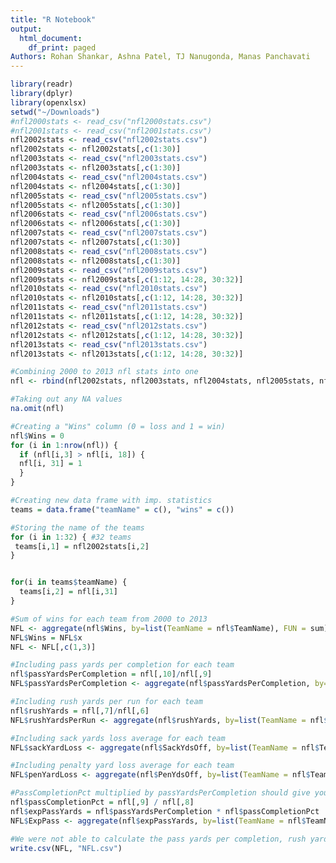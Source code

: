 ```yaml
---
title: "R Notebook"
output:
  html_document:
    df_print: paged
Authors: Rohan Shankar, Ashna Patel, TJ Nanugonda, Manas Panchavati
---
```


```r
library(readr)
library(dplyr)
library(openxlsx)
setwd("~/Downloads")
#nfl2000stats <- read_csv("nfl2000stats.csv")
#nfl2001stats <- read_csv("nfl2001stats.csv")
nfl2002stats <- read_csv("nfl2002stats.csv")
nfl2002stats <- nfl2002stats[,c(1:30)]
nfl2003stats <- read_csv("nfl2003stats.csv")
nfl2003stats <- nfl2003stats[,c(1:30)]
nfl2004stats <- read_csv("nfl2004stats.csv")
nfl2004stats <- nfl2004stats[,c(1:30)]
nfl2005stats <- read_csv("nfl2005stats.csv")
nfl2005stats <- nfl2005stats[,c(1:30)]
nfl2006stats <- read_csv("nfl2006stats.csv")
nfl2006stats <- nfl2006stats[,c(1:30)]
nfl2007stats <- read_csv("nfl2007stats.csv")
nfl2007stats <- nfl2007stats[,c(1:30)]
nfl2008stats <- read_csv("nfl2008stats.csv")
nfl2008stats <- nfl2008stats[,c(1:30)]
nfl2009stats <- read_csv("nfl2009stats.csv")
nfl2009stats <- nfl2009stats[,c(1:12, 14:28, 30:32)]
nfl2010stats <- read_csv("nfl2010stats.csv")
nfl2010stats <- nfl2010stats[,c(1:12, 14:28, 30:32)]
nfl2011stats <- read_csv("nfl2011stats.csv")
nfl2011stats <- nfl2011stats[,c(1:12, 14:28, 30:32)]
nfl2012stats <- read_csv("nfl2012stats.csv")
nfl2012stats <- nfl2012stats[,c(1:12, 14:28, 30:32)]
nfl2013stats <- read_csv("nfl2013stats.csv")
nfl2013stats <- nfl2013stats[,c(1:12, 14:28, 30:32)]

#Combining 2000 to 2013 nfl stats into one
nfl <- rbind(nfl2002stats, nfl2003stats, nfl2004stats, nfl2005stats, nfl2006stats, nfl2007stats, nfl2008stats, nfl2009stats, nfl2010stats, nfl2011stats, nfl2012stats, nfl2013stats)

#Taking out any NA values
na.omit(nfl)

#Creating a "Wins" column (0 = loss and 1 = win)
nfl$Wins = 0
for (i in 1:nrow(nfl)) {
  if (nfl[i,3] > nfl[i, 18]) {
  nfl[i, 31] = 1
  }
}

```

```r
#Creating new data frame with imp. statistics
teams = data.frame("teamName" = c(), "wins" = c())

#Storing the name of the teams
for (i in 1:32) { #32 teams 
 teams[i,1] = nfl2002stats[i,2]
}


for(i in teams$teamName) {
  teams[i,2] = nfl[i,31]
}
```

```r
#Sum of wins for each team from 2000 to 2013
NFL <- aggregate(nfl$Wins, by=list(TeamName = nfl$TeamName), FUN = sum)
NFL$Wins = NFL$x
NFL <- NFL[,c(1,3)]

#Including pass yards per completion for each team 
nfl$passYardsPerCompletion = nfl[,10]/nfl[,9]
NFL$passYardsPerCompletion <- aggregate(nfl$passYardsPerCompletion, by=list(TeamName = nfl$TeamName), FUN = mean)

#Including rush yards per run for each team
nfl$rushYards = nfl[,7]/nfl[,6]
NFL$rushYardsPerRun <- aggregate(nfl$rushYards, by=list(TeamName = nfl$TeamName), FUN = mean)

#Including sack yards loss average for each team
NFL$sackYardLoss <- aggregate(nfl$SackYdsOff, by=list(TeamName = nfl$TeamName), FUN = mean)

#Including penalty yard loss average for each team
NFL$penYardLoss <- aggregate(nfl$PenYdsOff, by=list(TeamName = nfl$TeamName), FUN = mean)

#PassCompletionPct multiplied by passYardsPerCompletion should give you expected passYards everytime a ball is thrown
nfl$passCompletionPct = nfl[,9] / nfl[,8]
nfl$expPassYards = nfl$passYardsPerCompletion * nfl$passCompletionPct
NFL$ExpPass <- aggregate(nfl$expPassYards, by=list(TeamName = nfl$TeamName), FUN = mean)
```

```r
#We were not able to calculate the pass yards per completion, rush yards per run, sack yards loss, and penalty yard loss for 7 teams (Dallas Cowboys, Detroit Loins, Green Bay Packers, Miami Dolphins, Oakland Raiders, and St. Louis Rams) due to an error in the data set that we were given. 
write.csv(NFL, "NFL.csv")
```



